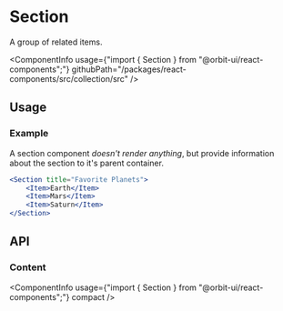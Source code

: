 
<Meta
    title="Collection/Section"
    id="section"
/>

# Section

<Tagline>A group of related items.</Tagline>

<ComponentInfo
    usage={"import { Section } from \"@orbit-ui/react-components\";"}
    githubPath="/packages/react-components/src/collection/src"
/>

## Usage

### Example

A section component *doesn't render anything*, but provide information about the section to it's parent container.

```jsx
<Section title="Favorite Planets">
    <Item>Earth</Item>
    <Item>Mars</Item>
    <Item>Saturn</Item>
</Section>
```

## API

### Content

<ComponentInfo
    usage={"import { Section } from \"@orbit-ui/react-components\";"}
    compact
/>

<ArgsTable of={InnerSection} sort="alpha" />
